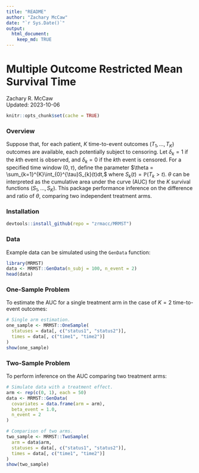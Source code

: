 ```yaml
---
title: "README"
author: "Zachary McCaw"
date: "`r Sys.Date()`"
output: 
  html_document: 
    keep_md: TRUE
--- 
```


# Multiple Outcome Restricted Mean Survival Time

Zachary R. McCaw <br>
Updated: 2023-10-06

```r
knitr::opts_chunk$set(cache = TRUE)
```

### Overview

Suppose that, for each patient, $K$ time-to-event outcomes $(T_{1}, \dots, T_{K})$ outcomes are available, each potentially subject to censoring. Let $\delta_{k} = 1$ if the $k$th event is observed, and $\delta_{k} = 0$ if the $k$th event is censored. For a specified time window $(0, \tau)$, define the parameter $\theta = \sum_{k=1}^{K}\int_{0}^{\tau}S_{k}(t)dt,$
where $S_{k}(t) = \mathbb{P}(T_{k} > t)$. $\theta$ can be interpreted as the cumulative area under the curve (AUC) for the $K$ survival functions $(S_{1}, \dots, S_{K})$. This package performance inference on the difference and ratio of $\theta$, comparing two independent treatment arms.


### Installation
```r
devtools::install_github(repo = "zrmacc/MRMST")
```


### Data

Example data can be simulated using the `GenData` function:
```r
library(MRMST)
data <- MRMST::GenData(n_subj = 100, n_event = 2)
head(data)
```

### One-Sample Problem

To estimate the AUC for a single treatment arm in the case of $K=2$ time-to-event outcomes:

```r
# Single arm estimation.
one_sample <- MRMST::OneSample(
  statuses = data[, c("status1", "status2")],
  times = data[, c("time1", "time2")]
)
show(one_sample)
```

### Two-Sample Problem

To perform inference on the AUC comparing two treatment arms:

```r

# Simulate data with a treatment effect.
arm <- rep(c(0, 1), each = 50)
data <- MRMST::GenData(
  covariates = data.frame(arm = arm), 
  beta_event = 1.0,
  n_event = 2
)

# Comparison of two arms.
two_sample <- MRMST::TwoSample(
  arm = data$arm,
  statuses = data[, c("status1", "status2")],
  times = data[, c("time1", "time2")]
)
show(two_sample)
```






